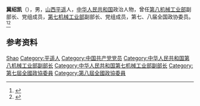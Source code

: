 '''冀绍凯'''（{{bd|1921年||2001年|}}），男，[[山西|山西]][[平遥|平遥]]人，[[中华人民共和国|中华人民共和国]]政治人物，曾任[[第八机械工业部|第八机械工业部]]副部长、党组成员，[[第七机械工业部|第七机械工业部]]副部长、党组成员，第七、八届全国政协委员。<ref>{{Cite book|title=中华人民共和国职官志|author=何虎生, 李耀东, 向常福主编|publisher=中国社会出版社|year=2003|isbn=9787800883934|location=北京|pages=}}</ref><ref>{{Cite book|title=历届全国政协委员人名辞典|author=|publisher=中国国际广播出版社|year=1996|isbn=9787507813746|location=北京|pages=}}</ref>

== 参考资料 ==
{{reflist}}

{{Authority control}}
{{DEFAULTSORT:Ji冀}}
[[Category:冀姓|Shao]]
[[Category:平遥人|Category:平遥人]]
[[Category:中国共产党党员|Category:中国共产党党员]]
[[Category:中华人民共和国第八机械工业部副部长|Category:中华人民共和国第八机械工业部副部长]]
[[Category:中华人民共和国第七机械工业部副部长|Category:中华人民共和国第七机械工业部副部长]]
[[Category:第七屆全國政協委員|Category:第七屆全國政協委員]]
[[Category:第八屆全國政協委員|Category:第八屆全國政協委員]]

{{中国人物小作品}}